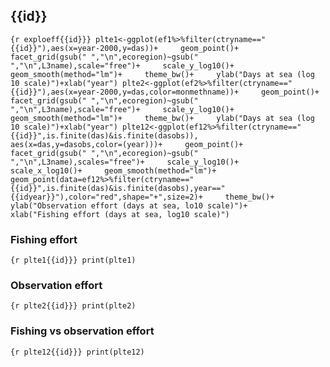 ## {{id}}


```{r exploeff{{id}}}
plte1<-ggplot(ef1%>%filter(ctryname=="{{id}}"),aes(x=year-2000,y=das))+
	geom_point()+
	facet_grid(gsub(" ","\n",ecoregion)~gsub(" ","\n",L3name),scale="free")+
	scale_y_log10()+
	geom_smooth(method="lm")+
	theme_bw()+
	ylab("Days at sea (log 10 scale)")+xlab("year")
plte2<-ggplot(ef2%>%filter(ctryname=="{{id}}"),aes(x=year-2000,y=das,color=monmethname))+
	geom_point()+
	facet_grid(gsub(" ","\n",ecoregion)~gsub(" ","\n",L3name),scale="free")+
	scale_y_log10()+
	geom_smooth(method="lm")+
	theme_bw()+
	ylab("Days at sea (log 10 scale)")+xlab("year")
plte12<-ggplot(ef12%>%filter(ctryname=="{{id}}",is.finite(das)&is.finite(dasobs)),
	       aes(x=das,y=dasobs,color=(year)))+
	geom_point()+
	facet_grid(gsub(" ","\n",ecoregion)~gsub(" ","\n",L3name),scales="free")+
	scale_y_log10()+
	scale_x_log10()+
	geom_smooth(method="lm")+
	geom_point(data=ef12%>%filter(ctryname=="{{id}}",is.finite(das)&is.finite(dasobs),year=="{{idyear}}"),color="red",shape="+",size=2)+
	theme_bw()+
	ylab("Observation effort (days at sea, lo10 scale)")+
	xlab("Fishing effort (days at sea, log10 scale)")
```


### Fishing effort

```{r plte1{{id}}}
print(plte1)
```

\newpage

### Observation effort

```{r plte2{{id}}}
print(plte2)
```

\newpage

### Fishing vs observation effort

```{r plte12{{id}}}
print(plte12)
```

\newpage
